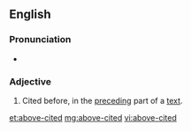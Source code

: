 ==English==

===Pronunciation===
* {{a|US}} {{IPA|/əˈbʌvˌsaɪt.əd/|lang=en}}

===Adjective===
{{en-adj|head=[[above]]-[[cited]]|-}}
# Cited before, in the [[preceding]] part of a [[text]].

[[et:above-cited]]
[[mg:above-cited]]
[[vi:above-cited]]